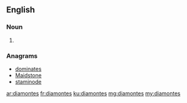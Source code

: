==English==

===Noun===
{{head|en}}

# {{plural of|diamonte}}

===Anagrams===
* [[dominates#English|dominates]]
* [[Maidstone#English|Maidstone]]
* [[staminode#English|staminode]]

[[ar:diamontes]]
[[fr:diamontes]]
[[ku:diamontes]]
[[mg:diamontes]]
[[my:diamontes]]
